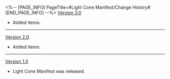 <%-- [PAGE_INFO]
PageTitle=#Light Cone Manifest/Change History#
[END_PAGE_INFO] --%>
{{Change History/Header}}
[[Version 3.0]]
* Added items: {{Item List|Victory In a Blink}}
----
[[Version 2.0]]
* Added items: {{Item List|What Is Real?; Dreamville Adventure; Final Victor; Flames Afar; Destiny's Threads Forewoven; The Day The Cosmos Fell; It's Showtime}}
----
[[Version 1.0]]
* Light Cone Manifest was released.